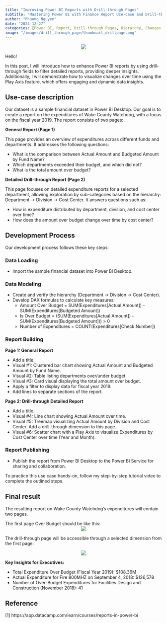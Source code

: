 ```yaml
---
title: "Improving Power BI Reports with Drill-through Pages"
subtitle: "Mastering Power BI with Finance Report Use-case and Drill-through page"
author: "Phuong Nguyen"
date: "2024-12-27"
categories: [Power BI, Report, Drill-through Pages, Hierarchy, Changes Over Time]
image: "/images/drill_through_page/thumbnail_drillpage.png" 
---
```


<center><img src="/images/drill_through_page/intro_image.webp"></center>

Hello! 

In this post, I will introduce how to enhance Power BI reports by using drill-through fields to filter detailed reports, providing deeper insights. Additionally, I will demonstrate how to visualize changes over time using the Play Axis feature, which offers engaging and dynamic data insights.

## Use-case description
Our dataset is a sample financial dataset in Power BI Desktop. Our goal is to create a report on the expenditures of Wake County Watchdog, with a focus on the fiscal year 2019.
The report consists of two pages:

**General Report (Page 1)**

This page provides an overview of expenditures across different funds and departments. It addresses the following questions:

- What is the comparison between Actual Amount and Budgeted Amount by Fund Name?
- Which departments exceeded their budget, and which did not?
- What is the total amount over budget?

**Detailed Drill-through Report (Page 2)**

This page focuses on detailed expenditure reports for a selected department, allowing exploration by sub-categories based on the hierarchy: Department -> Division -> Cost Center. It answers questions such as:

- How is expenditure distributed by department, division, and cost center over time?
- How does the amount over budget change over time by cost center?

## Development Process
Our development process follows these key steps:

### Data Loading
- Import the sample financial dataset into Power BI Desktop.

### Data Modeling
- Create and verify the hierarchy (Department -> Division -> Cost Center).
- Develop DAX formulas to calculate key measures:
    - Amount Over Budget = SUM(Expenditures[Actual Amount]) - SUM(Expenditures[Budgeted Amount])
    - Is Over Budget = (SUM(Expenditures[Actual Amount]) - SUM(Expenditures[Budgeted Amount])) > 0
    - Number of Expenditures = COUNT(Expenditures[Check Number])

### Report Building

**Page 1: General Report**

- Add a title.
- Visual #1: Clustered bar chart showing Actual Amount and Budgeted Amount by Fund Name.
- Visual #2: Table listing departments over/under budget.
- Visual #3: Card visual displaying the total amount over budget.
- Apply a filter to display data for fiscal year 2019.
- Add lines to separate sections of the report.

**Page 2: Drill-through Detailed Report**

- Add a title.
- Visual #4: Line chart showing Actual Amount over time.
- Visual #5: Treemap visualizing Actual Amount by Division and Cost Center. Add a drill-through dimension to this page.
- Visual #6: Scatter chart with a Play Axis to visualize Expenditures by Cost Center over time (Year and Month).

### Report Publishing

- Publish the report from Power BI Desktop to the Power BI Service for sharing and collaboration.

To practice this use case hands-on, follow my step-by-step tutorial video to complete the outlined steps.

## Final result

The resulting report on Wake County Watchdog’s expenditures will contain two pages. 

The first page Over Budget should be like this:
<center><img src="/images/drill_through_page/page1.png"></center>	

The drill-through page will be accessible through a selected dimension from the first page.

<center><img src="/images/drill_through_page/page2.png"></center>	

**Key Insights for Executives:**

- Total Expenditure Over Budget (Fiscal Year 2019): $108.36M
- Actual Expenditure for Fire 800MHZ on September 4, 2018: $126,578
- Number of Over-Budget Expenditures for Facilities Design and Construction (November 2018): 41

## Reference
[1] https://app.datacamp.com/learn/courses/reports-in-power-bi
